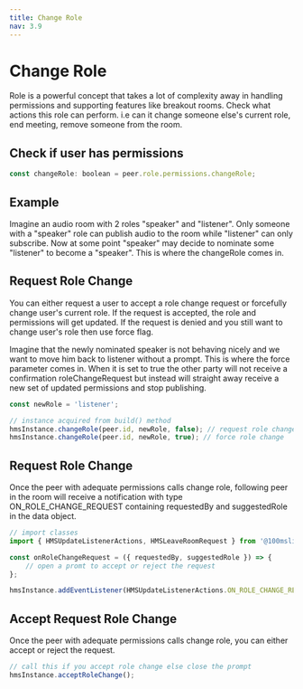 ```yaml
---
title: Change Role
nav: 3.9
---
```


# Change Role

Role is a powerful concept that takes a lot of complexity away in handling permissions and supporting features like breakout rooms. Check what actions this role can perform. i.e can it change someone else's current role, end meeting, remove someone from the room.

## Check if user has permissions

```js
const changeRole: boolean = peer.role.permissions.changeRole;
```

## Example

Imagine an audio room with 2 roles "speaker" and "listener". Only someone with a "speaker" role can publish audio to the room while "listener" can only subscribe. Now at some point "speaker" may decide to nominate some "listener" to become a "speaker". This is where the changeRole comes in.

## Request Role Change

You can either request a user to accept a role change request or forcefully change user's current role. If the request is accepted, the role and permissions will get updated. If the request is denied and you still want to change user's role then use force flag.

Imagine that the newly nominated speaker is not behaving nicely and we want to move him back to listener without a prompt. This is where the force parameter comes in. When it is set to true the other party will not receive a confirmation roleChangeRequest but instead will straight away receive a new set of updated permissions and stop publishing.

```js
const newRole = 'listener';

// instance acquired from build() method
hmsInstance.changeRole(peer.id, newRole, false); // request role change
hmsInstance.changeRole(peer.id, newRole, true); // force role change
```

## Request Role Change

Once the peer with adequate permissions calls change role, following peer in the room will receive a notification with type ON_ROLE_CHANGE_REQUEST containing requestedBy and suggestedRole in the data object.

```js
// import classes
import { HMSUpdateListenerActions, HMSLeaveRoomRequest } from '@100mslive/react-native-hms';

const onRoleChangeRequest = ({ requestedBy, suggestedRole }) => {
    // open a promt to accept or reject the request
};

hmsInstance.addEventListener(HMSUpdateListenerActions.ON_ROLE_CHANGE_REQUEST, onRoleChangeRequest);
```

## Accept Request Role Change

Once the peer with adequate permissions calls change role, you can either accept or reject the request.

```js
// call this if you accept role change else close the prompt
hmsInstance.acceptRoleChange();
```
